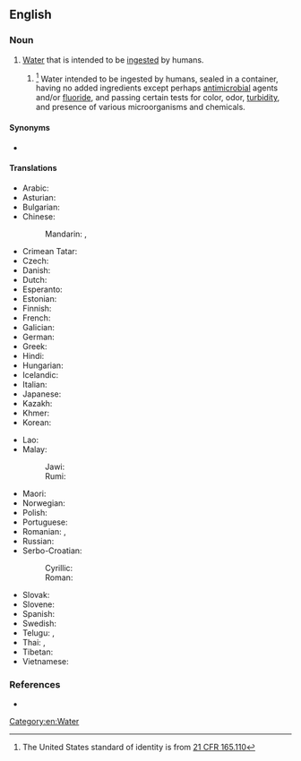 ==English==
{{rfd|lang=en|SoP?}}
{{wikipedia}}
{{wikibooks}}

===Noun===
{{en-noun|-|s}}

# [[water|Water]] that is intended to be [[ingested]] by humans.
## {{lb|en|US|_|standard of identity}}<ref>The United States standard of identity is from [http://edocket.access.gpo.gov/cfr_2002/aprqtr/21cfr165.110.htm 21 CFR 165.110]</ref> Water intended to be ingested by humans, sealed in a container, having no added ingredients except perhaps [[antimicrobial]] agents and/or [[fluoride]], and passing certain tests for color, odor, [[turbidity]], and presence of various microorganisms and chemicals.

====Synonyms====
* {{l|en|potable}} {{l|en|water}}

====Translations====
{{trans-top|water for humans}}
* Arabic: {{t|ar|مَاء شُرْب}}
* Asturian: {{t|ast|agua potable|f}}
* Bulgarian: {{t|bg|питейна вода|f}}
* Chinese:
*: Mandarin: {{t+|cmn|飲用水|sc=Hani}}, {{t+|cmn|饮用水|tr=yǐnyòngshuǐ|sc=Hani}}
* Crimean Tatar: {{t|crh|içilgen suv}}
* Czech: {{t+|cs|pitná voda|f}}
* Danish: {{t+|da|drikkevand}}
* Dutch: {{t+|nl|drinkwater}}
* Esperanto: {{t|eo|trinkakvo}}
* Estonian: {{t|et|joogivesi}}
* Finnish: {{t+|fi|juomavesi}}
* French: {{t+|fr|eau potable|f}}
* Galician: {{t|gl|auga potable|f}}
* German: {{t+|de|Trinkwasser|n}}
* Greek: {{t|el|πόσιμο νερό|n}}
* Hindi: {{t-needed|hi}}
* Hungarian: {{t+|hu|ivóvíz}}
* Icelandic: {{t+|is|drykkjarvatn|n}}
* Italian: {{t|it|acqua potabile|f}}
* Japanese: {{t|ja|飲用水|tr=いんようすい, inyōsui}}
* Kazakh: {{t|kk|ауыз су|sc=Cyrl}}
* Khmer: {{t-needed|km}}
* Korean: {{t+|ko|음료수}}
{{trans-mid}}
* Lao: {{t+|lo|ນ້ຳດື່ມ}}
* Malay:
*: Jawi: {{t+|ms|اءير مينوم|sc=Arab}}
*: Rumi: {{t+|ms|air minum}}
* Maori: {{t|mi|wai inu}}
* Norwegian: {{t|no|drikkevann}}
* Polish: {{t|pl|woda do picia}}
* Portuguese: {{t|pt|[[água]] [[potável]]|f}}
* Romanian: {{t|ro|apă potabilă|f}}, {{t|ro|apă de băut|f}}
* Russian: {{t+|ru|питьева́я вода́|f}}
* Serbo-Croatian:
*: Cyrillic: {{t|sh|питка вода|f}}
*: Roman: {{t|sh|pitka voda|f}}
* Slovak: {{t|sk|pitná voda}}
* Slovene: {{t|sl|pitna voda|f}}
* Spanish: {{t|es|agua potable|f}}
* Swedish: {{t+|sv|dricksvatten}}
* Telugu: {{t+|te|తాగునీరు}}, {{t|te|త్రాగునీరు}}
* Thai: {{t|th|น้ำดื่ม}}, {{t|th|น้ำกิน}}
* Tibetan: {{t-needed|bo}}
* Vietnamese: {{t+|vi|nước uống}}
{{trans-bottom}}

===References===
<references />
* {{R:ODO|drinking water}}

[[Category:en:Water]]